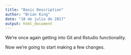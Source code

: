 ```yaml
---
title: "Basic Description"
author: "Brian King"
date: "18 de julio de 2017"
output: html_document
---
```


We're once again getting into Git and Rstudio functionality.

Now we're going to start making a few changes.
